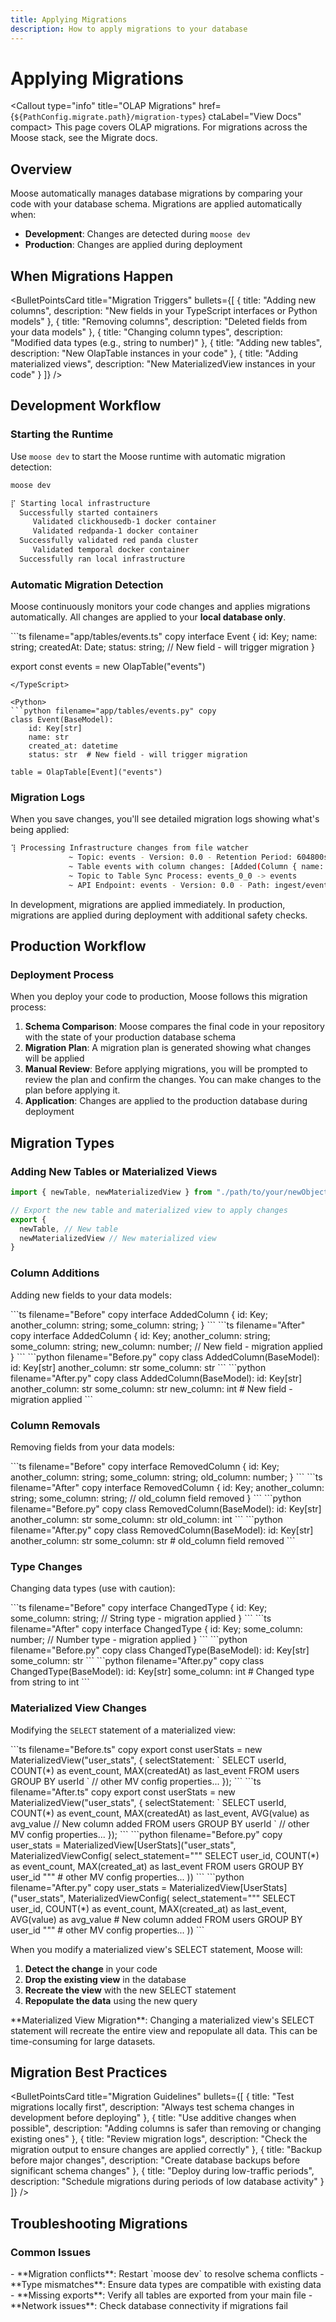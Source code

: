 ```yaml
---
title: Applying Migrations
description: How to apply migrations to your database
---
```



# Applying Migrations


<LanguageSwitcher />

<Callout type="info" title="OLAP Migrations" href={`${PathConfig.migrate.path}/migration-types`} ctaLabel="View Docs" compact>
This page covers OLAP migrations. For migrations across the Moose stack, see the Migrate docs.
</Callout>

## Overview

Moose automatically manages database migrations by comparing your code with your database schema. Migrations are applied automatically when:

- **Development**: Changes are detected during `moose dev`
- **Production**: Changes are applied during deployment

## When Migrations Happen

<BulletPointsCard
  title="Migration Triggers"
  bullets={[
    {
      title: "Adding new columns",
      description: "New fields in your TypeScript interfaces or Python models"
    },
    {
      title: "Removing columns", 
      description: "Deleted fields from your data models"
    },
    {
      title: "Changing column types",
      description: "Modified data types (e.g., string to number)"
    },
    {
      title: "Adding new tables",
      description: "New OlapTable instances in your code"
    },
    {
      title: "Adding materialized views",
      description: "New MaterializedView instances in your code"
    }
  ]}
/>

## Development Workflow

### Starting the Runtime

Use `moose dev` to start the Moose runtime with automatic migration detection:

```bash
moose dev

⡏ Starting local infrastructure
  Successfully started containers
     Validated clickhousedb-1 docker container
     Validated redpanda-1 docker container
  Successfully validated red panda cluster
     Validated temporal docker container
  Successfully ran local infrastructure
```

### Automatic Migration Detection

Moose continuously monitors your code changes and applies migrations automatically. All changes are applied to your **local database only**.

<TypeScript>
```ts filename="app/tables/events.ts" copy
interface Event {
  id: Key<string>;
  name: string;
  createdAt: Date;
  status: string; // New field - will trigger migration
}

export const events = new OlapTable<Event>("events")
```
</TypeScript>

<Python>
```python filename="app/tables/events.py" copy
class Event(BaseModel):
    id: Key[str]
    name: str
    created_at: datetime
    status: str  # New field - will trigger migration

table = OlapTable[Event]("events")
```
</Python>

### Migration Logs

When you save changes, you'll see detailed migration logs showing what's being applied:

```bash
⢹ Processing Infrastructure changes from file watcher
             ~ Topic: events - Version: 0.0 - Retention Period: 604800s - Partition Count: 1
             ~ Table events with column changes: [Added(Column { name: "status", data_type: String, required: true, unique: false, primary_key: false, default: None })] and order by changes: OrderByChange { before: [], after: [] }
             ~ Topic to Table Sync Process: events_0_0 -> events
             ~ API Endpoint: events - Version: 0.0 - Path: ingest/events - Method: POST - Format: Some(Json)
```

<Callout type="info" title="Migration Safety" icon={ShieldCheck} compact>
In development, migrations are applied immediately. In production, migrations are applied during deployment with additional safety checks.
</Callout>

## Production Workflow

### Deployment Process

When you deploy your code to production, Moose follows this migration process:

1. **Schema Comparison**: Moose compares the final code in your repository with the state of your production database schema
2. **Migration Plan**: A migration plan is generated showing what changes will be applied
3. **Manual Review**: Before applying migrations, you will be prompted to review the plan and confirm the changes. You can make changes to the plan before applying it.
4. **Application**: Changes are applied to the production database during deployment


## Migration Types

### Adding New Tables or Materialized Views

```typescript filename="index.ts" {4-7} copy
import { newTable, newMaterializedView } from "./path/to/your/newObjects"

// Export the new table and materialized view to apply changes
export {
  newTable, // New table
  newMaterializedView // New materialized view
}
```


### Column Additions

Adding new fields to your data models:

<TypeScript>
```ts filename="Before" copy
interface AddedColumn {
  id: Key<string>;
  another_column: string;
  some_column: string;
}
```
</TypeScript>

<TypeScript>
```ts filename="After" copy
interface AddedColumn {
  id: Key<string>;
  another_column: string;
  some_column: string;
  new_column: number; // New field - migration applied
}
```
</TypeScript>

<Python>
```python filename="Before.py" copy
class AddedColumn(BaseModel):
    id: Key[str]
    another_column: str
    some_column: str
```
</Python>

<Python>
```python filename="After.py" copy
class AddedColumn(BaseModel):
    id: Key[str]
    another_column: str
    some_column: str
    new_column: int  # New field - migration applied
```
</Python>

### Column Removals

Removing fields from your data models:

<TypeScript>
```ts filename="Before" copy
interface RemovedColumn {
  id: Key<string>;
  another_column: string;
  some_column: string;
  old_column: number;
}
```
</TypeScript>

<TypeScript>
```ts filename="After" copy
interface RemovedColumn {
  id: Key<string>;
  another_column: string;
  some_column: string;
  // old_column field removed 
}
```
</TypeScript>

<Python>
```python filename="Before.py" copy
class RemovedColumn(BaseModel):
    id: Key[str]
    another_column: str
    some_column: str
    old_column: int
```
</Python>

<Python>
```python filename="After.py" copy
class RemovedColumn(BaseModel):
    id: Key[str]
    another_column: str
    some_column: str
    # old_column field removed
```
</Python>


### Type Changes

Changing data types (use with caution):

<TypeScript>
```ts filename="Before" copy
interface ChangedType {
  id: Key<string>;
  some_column: string; // String type - migration applied
}
```
</TypeScript>

<TypeScript>
```ts filename="After" copy
interface ChangedType {
  id: Key<string>;
  some_column: number; // Number type - migration applied
}
```
</TypeScript>

<Python>
```python filename="Before.py" copy
class ChangedType(BaseModel):
    id: Key[str]
    some_column: str
```
</Python>

<Python>
```python filename="After.py" copy
class ChangedType(BaseModel):
    id: Key[str]
    some_column: int  # Changed type from string to int
```
</Python>


### Materialized View Changes

Modifying the `SELECT` statement of a materialized view:

<TypeScript>
```ts filename="Before.ts" copy
export const userStats = new MaterializedView<UserStats>("user_stats", {
  selectStatement: `
    SELECT 
      userId,
      COUNT(*) as event_count,
      MAX(createdAt) as last_event
    FROM users
    GROUP BY userId
  `
  // other MV config properties...
});
```
</TypeScript>

<TypeScript>
```ts filename="After.ts" copy
export const userStats = new MaterializedView<UserStats>("user_stats", {
  selectStatement: `
    SELECT 
      userId,
      COUNT(*) as event_count,
      MAX(createdAt) as last_event,
      AVG(value) as avg_value  // New column added
    FROM users
    GROUP BY userId
  `
  // other MV config properties...
});
```
</TypeScript>

<Python>
```python filename="Before.py" copy
user_stats = MaterializedView[UserStats]("user_stats", MaterializedViewConfig(
    select_statement="""
    SELECT 
        user_id,
        COUNT(*) as event_count,
        MAX(created_at) as last_event
    FROM users
    GROUP BY user_id
    """
    # other MV config properties...
))
```
</Python>

<Python>
```python filename="After.py" copy
user_stats = MaterializedView[UserStats]("user_stats", MaterializedViewConfig(
    select_statement="""
    SELECT 
        user_id,
        COUNT(*) as event_count,
        MAX(created_at) as last_event,
        AVG(value) as avg_value  # New column added
    FROM users
    GROUP BY user_id
    """
    # other MV config properties...
))
```
</Python>

When you modify a materialized view's SELECT statement, Moose will:
1. **Detect the change** in your code
2. **Drop the existing view** in the database
3. **Recreate the view** with the new SELECT statement
4. **Repopulate the data** using the new query

<Callout type="warning">
**Materialized View Migration**: Changing a materialized view's SELECT statement will recreate the entire view and repopulate all data. This can be time-consuming for large datasets.
</Callout>

## Migration Best Practices

<BulletPointsCard
  title="Migration Guidelines"
  bullets={[
    {
      title: "Test migrations locally first",
      description: "Always test schema changes in development before deploying"
    },
    {
      title: "Use additive changes when possible",
      description: "Adding columns is safer than removing or changing existing ones"
    },
    {
      title: "Review migration logs",
      description: "Check the migration output to ensure changes are applied correctly"
    },
    {
      title: "Backup before major changes",
      description: "Create database backups before significant schema changes"
    },
    {
      title: "Deploy during low-traffic periods",
      description: "Schedule migrations during periods of low database activity"
    }
  ]}
/>

## Troubleshooting Migrations

### Common Issues

<Callout type="info" title="Migration Issues">
- **Migration conflicts**: Restart `moose dev` to resolve schema conflicts
- **Type mismatches**: Ensure data types are compatible with existing data
- **Missing exports**: Verify all tables are exported from your main file
- **Network issues**: Check database connectivity if migrations fail
</Callout>
